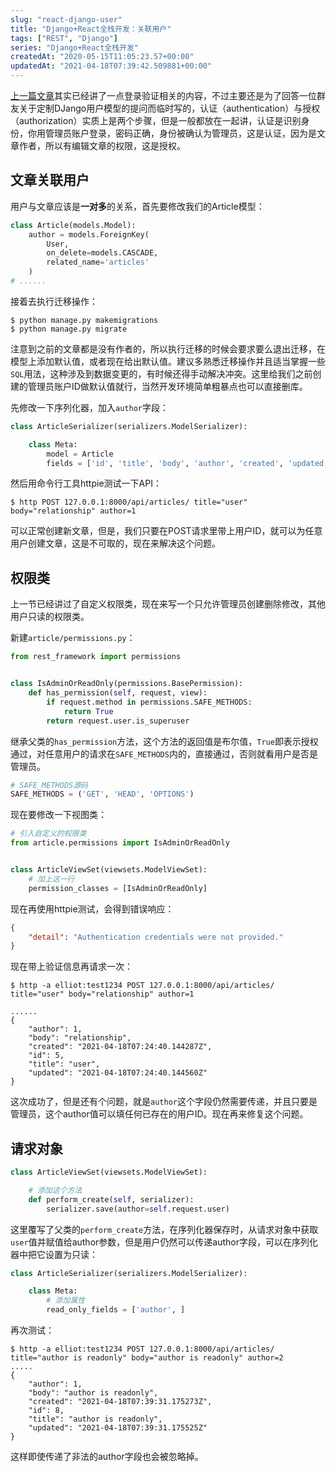 ```yaml
---
slug: "react-django-user"
title: "Django+React全栈开发：关联用户"
tags: ["REST", "Django"]
series: "Django+React全栈开发"
createdAt: "2020-05-15T11:05:23.57+00:00"
updatedAt: "2021-04-18T07:39:42.509881+00:00"
---
```


[上一篇文章](https://elliot00.com/posts/react-django-custom-auth)其实已经讲了一点登录验证相关的内容，不过主要还是为了回答一位群友关于定制DJango用户模型的提问而临时写的，认证（authentication）与授权（authorization）实质上是两个步骤，但是一般都放在一起讲，认证是识别身份，你用管理员账户登录，密码正确，身份被确认为管理员，这是认证，因为是文章作者，所以有编辑文章的权限，这是授权。

## 文章关联用户

用户与文章应该是**一对多**的关系，首先要修改我们的Article模型：

```python
class Article(models.Model):
    author = models.ForeignKey(
        User,
        on_delete=models.CASCADE,
        related_name='articles'
    )
# ......
```

接着去执行迁移操作：

```shell
$ python manage.py makemigrations
$ python manage.py migrate
```



注意到之前的文章都是没有作者的，所以执行迁移的时候会要求要么退出迁移，在模型上添加默认值，或者现在给出默认值。建议多熟悉迁移操作并且适当掌握一些`SQL`用法，这种涉及到数据变更的，有时候还得手动解决冲突。这里给我们之前创建的管理员账户ID做默认值就行，当然开发环境简单粗暴点也可以直接删库。

先修改一下序列化器，加入`author`字段：

```python
class ArticleSerializer(serializers.ModelSerializer):

    class Meta:
        model = Article
        fields = ['id', 'title', 'body', 'author', 'created', 'updated']
```



然后用命令行工具httpie测试一下API：

```shell
$ http POST 127.0.0.1:8000/api/articles/ title="user" body="relationship" author=1
```

可以正常创建新文章，但是，我们只要在POST请求里带上用户ID，就可以为任意用户创建文章，这是不可取的，现在来解决这个问题。

## 权限类

上一节已经讲过了自定义权限类，现在来写一个只允许管理员创建删除修改，其他用户只读的权限类。

新建`article/permissions.py`：

```python
from rest_framework import permissions


class IsAdminOrReadOnly(permissions.BasePermission):
    def has_permission(self, request, view):
        if request.method in permissions.SAFE_METHODS:
            return True
        return request.user.is_superuser
```

继承父类的`has_permission`方法，这个方法的返回值是布尔值，`True`即表示授权通过，对任意用户的请求在`SAFE_METHODS`内的，直接通过，否则就看用户是否是管理员。

```python
# SAFE_METHODS源码
SAFE_METHODS = ('GET', 'HEAD', 'OPTIONS')
```

现在要修改一下视图类：

```python
# 引入自定义的权限类
from article.permissions import IsAdminOrReadOnly


class ArticleViewSet(viewsets.ModelViewSet):
    # 加上这一行
    permission_classes = [IsAdminOrReadOnly]
```

现在再使用httpie测试，会得到错误响应：

```json
{
    "detail": "Authentication credentials were not provided."
}
```

现在带上验证信息再请求一次：

```shell
$ http -a elliot:test1234 POST 127.0.0.1:8000/api/articles/ title="user" body="relationship" author=1

......
{
    "author": 1,
    "body": "relationship",
    "created": "2021-04-18T07:24:40.144287Z",
    "id": 5,
    "title": "user",
    "updated": "2021-04-18T07:24:40.144560Z"
}
```

这次成功了，但是还有个问题，就是`author`这个字段仍然需要传递，并且只要是管理员，这个author值可以填任何已存在的用户ID。现在再来修复这个问题。

## 请求对象

```python
class ArticleViewSet(viewsets.ModelViewSet):

    # 添加这个方法
    def perform_create(self, serializer):
        serializer.save(author=self.request.user)

```

这里覆写了父类的`perform_create`方法，在序列化器保存时，从请求对象中获取`user`值并赋值给author参数，但是用户仍然可以传递author字段，可以在序列化器中把它设置为只读：

```python
class ArticleSerializer(serializers.ModelSerializer):

    class Meta:
        # 添加属性
        read_only_fields = ['author', ]

```

再次测试：

```shell
$ http -a elliot:test1234 POST 127.0.0.1:8000/api/articles/ title="author is readonly" body="author is readonly" author=2
.....
{
    "author": 1,
    "body": "author is readonly",
    "created": "2021-04-18T07:39:31.175273Z",
    "id": 8,
    "title": "author is readonly",
    "updated": "2021-04-18T07:39:31.175525Z"
}

```

这样即使传递了非法的author字段也会被忽略掉。
